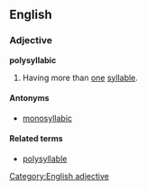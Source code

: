 ==English==

===Adjective===
'''polysyllabic'''
# Having more than [[one]] [[syllable]].

====Antonyms====
*[[monosyllabic]]

====Related terms====
*[[polysyllable]]

[[Category:English adjective]]